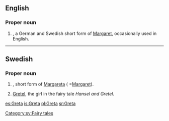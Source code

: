 ==English==

===Proper noun===
{{en-proper noun}}

# {{given name|female|from=Ancient Greek}}, a German and Swedish short form of [[Margaret]], occasionally used in English.

----

==Swedish==

===Proper noun===
{{infl|sv|proper noun}}

# {{given name|female|lang=sv}}, short form of [[Margareta]] ( =[[Margaret]]).
# [[Gretel]], the girl in the fairy tale ''Hansel and Gretel''.

[[Category:sv:Fairy tales]]

[[es:Greta]]
[[is:Greta]]
[[pl:Greta]]
[[sr:Greta]]